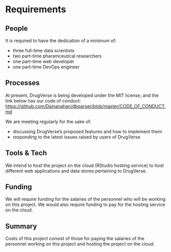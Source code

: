 # Requirements
<!-- 
An idea of what is required to make the project actually happen
-->

## People
<!--
Who needs to be involved, what's the proposed structure, what will it take to get their involvement?
-->
It is required to have the dedication of a minimum of:

- three full-time data scientists
- two part-time pharamceutical researchers
- one part-time web developer
- one part-time DevOps engineer

## Processes
<!-- 
What processes need to be put in place e.g. codes of conduct, regular ISC meetings, handover to the community at large?
-->
At present, DrugVerse is being developed under the MIT license, and the link below has our code of conduct:
[https://github.com/Dainanahan/dbparser/blob/master/CODE_OF_CONDUCT.md](https://github.com/Dainanahan/dbparser/blob/master/CODE_OF_CONDUCT.md)

We are meeting regularly for the sake of:

- discussing DrugVerse's proposed features and how to implement them
- responding to the latest issues raised by users of DrugVerse

## Tools & Tech
<!--
What is going to be needed to deliver this project? 

Will cloud computing be used - if yes are there are necessary components that will be deciding factors between providers?

Are there tools or tech that don't exist that will be produced to facilitate the project?
-->
We intend to host the project on the cloud (RStudio hosting service) to host different web applications and data stores pertaining to DrugVerse. 

## Funding
<!-- 
[TO DO] THE GUIDANCE IS PRETTY UNCLEAR, ESP IN LIGHT OF GABOR'S PROPOSAL VS AWARD SIZE
-->
We will require funding for the salaries of the personnel who will be working on this project. We would also require funding to pay for the hosting service on the cloud.

## Summary
<!--
A summary of the requirements that contextualises the costs
-->
Costs of this project consist of those for paying the salaries of the personnel working on this project and hosting the project on the cloud.
